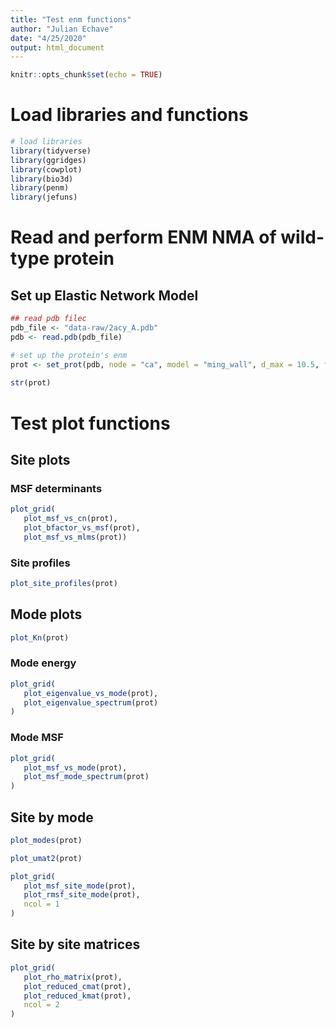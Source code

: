 ```yaml
---
title: "Test enm functions"
author: "Julian Echave"
date: "4/25/2020"
output: html_document
---
```


```r
knitr::opts_chunk$set(echo = TRUE)
```
# Load libraries and functions

```r
# load libraries
library(tidyverse)
library(ggridges)
library(cowplot)
library(bio3d)
library(penm)
library(jefuns)

```


# Read and perform ENM NMA of wild-type protein


## Set up Elastic Network Model

```r
## read pdb filec
pdb_file <- "data-raw/2acy_A.pdb"
pdb <- read.pdb(pdb_file)

# set up the protein's enm
prot <- set_prot(pdb, node = "ca", model = "ming_wall", d_max = 10.5, frustrated = FALSE)
                
str(prot)
```

# Test plot functions

## Site plots

### MSF determinants

```r
plot_grid(
   plot_msf_vs_cn(prot),
   plot_bfactor_vs_msf(prot),
   plot_msf_vs_mlms(prot))
```


### Site profiles

```r
plot_site_profiles(prot)
```

## Mode plots

```r
plot_Kn(prot)
```

### Mode energy

```r
plot_grid(
   plot_eigenvalue_vs_mode(prot),
   plot_eigenvalue_spectrum(prot)
)
```
### Mode MSF

```r
plot_grid(
   plot_msf_vs_mode(prot),
   plot_msf_mode_spectrum(prot)
)
```


##  Site by mode 

```r
plot_modes(prot)
```

```r
plot_umat2(prot)
```
```r
plot_grid(
   plot_msf_site_mode(prot),
   plot_rmsf_site_mode(prot),
   ncol = 1
)
```

## Site by site matrices

```r
plot_grid(
   plot_rho_matrix(prot),
   plot_reduced_cmat(prot),
   plot_reduced_kmat(prot),
   ncol = 2
)


```

